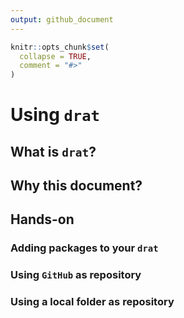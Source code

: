 ```yaml
---
output: github_document
---
```


<!-- README.md is generated from README.Rmd. Please edit that file -->

```r
knitr::opts_chunk$set(
  collapse = TRUE,
  comment = "#>"
)
```

# Using `drat`

## What is `drat`?

## Why this document?

## Hands-on

### Adding packages to your `drat`

### Using `GitHub` as repository

### Using a local folder as repository